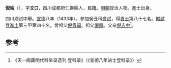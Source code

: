 {{hatnote|关于明代画家,参见[[倪端_(画家)|倪端 (画家)]] ({{link-en|倪端 (画家)|Ni Duan|en}})。}}
'''倪端'''（{{bd|1400年||？}}），字'''文□'''，四川成都府仁壽縣人，民籍。[[明朝|明朝]]政治人物。進士出身。

四川鄉試中舉。[[宣德|宣德]]八年（1433年），參加癸丑科[[會試|會試]]，得[[貢士|貢士]]第八十七名。[[殿試|殿試]]登[[進士|進士]]第三甲第四十名。曾祖父[[倪貴嗣|倪貴嗣]]。祖父[[倪思|倪思]]。父亲[[倪志中|倪志中]]<ref>《天一阁藏明代科举录选刊·登科录》（《宣德八年进士登科录》）</ref>。

==参考==
{{reflist}}
{{明朝人物小作品}}
{{宣德八年癸丑科殿試金榜}}